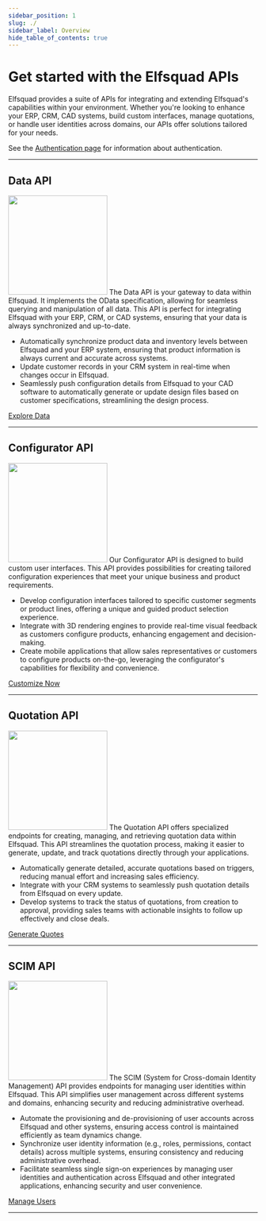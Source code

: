 ```yaml
---
sidebar_position: 1
slug: ./
sidebar_label: Overview
hide_table_of_contents: true
---
```


# Get started with the Elfsquad APIs

Elfsquad provides a suite of APIs for integrating and extending Elfsquad's capabilities within your environment. Whether you're looking to enhance your ERP, CRM, CAD systems, build custom interfaces, manage quotations, or handle user identities across domains, our APIs offer solutions tailored for your needs.

See the [Authentication page](/docs/apis/authentication) for information about authentication.



<hr />

<h2 class="color-tech-savy-purple">Data API</h2>

<img src="/img/elfsquad-it-landscape.svg" height="200px" class="float-right" />
The Data API is your gateway to data within Elfsquad. It implements the OData specification, allowing for seamless querying and manipulation of all data. This API is perfect for integrating Elfsquad with your ERP, CRM, or CAD systems, ensuring that your data is always synchronized and up-to-date.

* Automatically synchronize product data and inventory levels between Elfsquad and your ERP system, ensuring that product information is always current and accurate across systems.
* Update customer records in your CRM system in real-time when changes occur in Elfsquad.
* Seamlessly push configuration details from Elfsquad to your CAD software to automatically generate or update design files based on customer specifications, streamlining the design process.

[Explore Data](/docs/apis/data-api)

<hr />

<h2 class="color-manufacturing-orange">Configurator API</h2>
<img src="/img/visual-configurator_2.webp" height="200px" class="float-right" />
Our Configurator API is designed to build custom user interfaces. This API provides possibilities for creating tailored configuration experiences that meet your unique business and product requirements.
<br />

* Develop configuration interfaces tailored to specific customer segments or product lines, offering a unique and guided product selection experience. 
* Integrate with 3D rendering engines to provide real-time visual feedback as customers configure products, enhancing engagement and decision-making.
* Create mobile applications that allow sales representatives or customers to configure products on-the-go, leveraging the configurator's capabilities for flexibility and convenience.

[Customize Now](/docs/apis/configurator-api)

<hr />

<h2 class="color-trust-turquoise">Quotation API</h2>
<img src="/img/quote.svg" height="200px" class="float-right" />
The Quotation API offers specialized endpoints for creating, managing, and retrieving quotation data within Elfsquad. This API streamlines the quotation process, making it easier to generate, update, and track quotations directly through your applications.

* Automatically generate detailed, accurate quotations based on triggers, reducing manual effort and increasing sales efficiency.
* Integrate with your CRM systems to seamlessly push quotation details from Elfsquad on every update.
* Develop systems to track the status of quotations, from creation to approval, providing sales teams with actionable insights to follow up effectively and close deals.

[Generate Quotes](/docs/apis/quotation-api)

<hr />

<h2 class="color-free-green">SCIM API</h2>
<img src="/img/channel-management.webp" height="200px" class="float-right" />
The SCIM (System for Cross-domain Identity Management) API provides endpoints for managing user identities within Elfsquad. This API simplifies user management across different systems and domains, enhancing security and reducing administrative overhead.

* Automate the provisioning and de-provisioning of user accounts across Elfsquad and other systems, ensuring access control is maintained efficiently as team dynamics change.
* Synchronize user identity information (e.g., roles, permissions, contact details) across multiple systems, ensuring consistency and reducing administrative overhead.
* Facilitate seamless single sign-on experiences by managing user identities and authentication across Elfsquad and other integrated applications, enhancing security and user convenience.

[Manage Users](/docs/apis/scim-api)

<hr />

